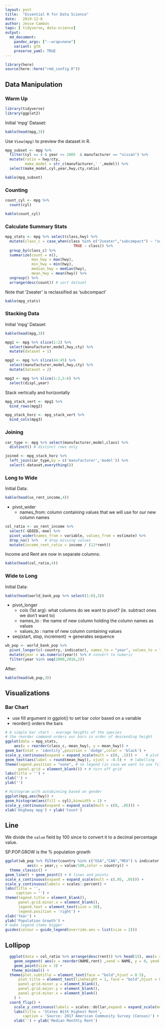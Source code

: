 ```yaml
---
layout: post
title:  "Essential R for Data Science"
date:   2019-12-8
author: Jesse Cambon
tags: [ tidyverse, data-science]
output: 
  md_document:
    pandoc_args: ["--wrap=none"]
    variant: gfm
    preserve_yaml: TRUE
---
```

```r
library(here)
source(here::here("rmd_config.R"))
``` 

## Data Manipulation

### Warm Up

```r
library(tidyverse)
library(ggplot2)
```

Initial 'mpg' Dataset:
```r
kable(head(mpg,3))
```

Use `View(mpg)` to preview the dataset in R. 

```r
mpg_subset <- mpg %>%
  filter(cyl == 4 & year >= 2005  & manufacturer == "nissan") %>%
  mutate(ratio = hwy/cty,
         make_model = str_c(manufacturer,' ',model)) %>%
  select(make_model,cyl,year,hwy,cty,ratio)
```

```r
kable(mpg_subset)
```


### Counting
```r
count_cyl <- mpg %>%
  count(cyl)
```

```r
kable(count_cyl)
```

### Calculate Summary Stats
```r
mpg_stats <- mpg %>% select(class,hwy) %>%
  mutate(class_c = case_when(class %in% c("2seater","subcompact") ~ "subcompact",
                               TRUE ~ class)) %>%
  group_by(class_c) %>%
  summarize(count = n(),
            max_hwy = max(hwy),
            min_hwy = min(hwy),
            median_hwy = median(hwy),
            mean_hwy = mean(hwy)) %>%
  ungroup() %>%
  arrange(desc(count)) # sort dataset
```

Note that '2seater' is reclassified as 'subcompact'

```r
kable(mpg_stats)
```

### Stacking Data


Initial 'mpg' Dataset:
```r
kable(head(mpg,3))
```


```r
mpg1 <- mpg %>% slice(1:2) %>% 
  select(manufacturer,model,hwy,cty) %>%
  mutate(dataset = 1)

mpg2 <- mpg %>% slice(44:45) %>%
  select(manufacturer,model,hwy,cty) %>%
  mutate(dataset = 2)

mpg3 <- mpg %>% slice(1:2,5:6) %>%
  select(displ,year)
```

Stack vertically and horizontally
```r
mpg_stack_vert <- mpg1 %>% 
  bind_rows(mpg2)

mpg_stack_horz <- mpg_stack_vert %>%
  bind_cols(mpg3)
```

### Joining

```r
car_type <- mpg %>% select(manufacturer,model,class) %>%
  distinct() # distinct rows only

joined <- mpg_stack_horz %>%
  left_join(car_type,by = c('manufacturer','model')) %>% 
  select(-dataset,everything())
```

### Long to Wide

Initial Data:
```r
kable(head(us_rent_income,4))
```

* pivot_wider
  * names_from: column containing values that we will use for our new column names
  
```r
col_ratio <- us_rent_income %>%
  select(-GEOID,-moe) %>%
  pivot_wider(names_from = variable, values_from = estimate) %>% 
  drop_na() %>%   # drop missing values
  mutate(income_rent_ratio = income / (12*rent))
```

Income and Rent are now in separate columns:

```r
kable(head(col_ratio,4))
```

### Wide to Long

Initial Data:
```r
kable(head(world_bank_pop %>% select(1:6),3))
```

* pivot_longer
  * cols (1st arg): what columns do we want to pivot? (ie. subtract ones we don't want to)
  * names_to : the name of new column holding the column names as values
  * values_to : name of new column containing values
* seq(start, stop, increment)  ->  generates sequence

```r
wb_pop <- world_bank_pop %>%
  pivot_longer(c(-country,-indicator), names_to = "year", values_to = "value") %>%
  mutate(year = as.numeric(year)) %>% # convert to numeric
  filter(year %in% seq(2000,2016,2))
```

After:
```r
kable(head(wb_pop,3))
```


## Visualizations

### Bar Chart

* use fill argument in ggplot() to set bar color based on a variable
* reorder() orders the bars
```r
# A simple bar chart - average heights of the species
# the reorder command orders our bars in order of descending height
ggplot(data = mpg_stats,
    aes(x = reorder(class_c,-mean_hwy), y = mean_hwy)) +
geom_bar(stat = 'identity',position = 'dodge',color = 'black') +
scale_y_continuous(expand = expand_scale(mult = c(0, .1))) +    # plot margins
geom_text(aes(label = round(mean_hwy)), vjust = -0.5) +  # labelling
theme(legend.position = "none", # no legend (in case we want to use fill)
      panel.grid = element_blank()) + # turn off grid
labs(title = '') +
xlab('') +
ylab('')
```


```r
# Histogram with autobinning based on gender
ggplot(mpg,aes(hwy)) +
geom_histogram(aes(fill = cyl),binwidth = 1) +
scale_y_continuous(expand = expand_scale(mult = c(0, .05))) +
xlab('Highway mpg') + ylab('Count')
```

## Line

We divide the `value` field by 100 since to convert it to a decimal percentage value.

SP.POP.GROW is the % population growth

```r
ggplot(wb_pop %>% filter(country %in% c("USA","CAN","MEX") & indicator == "SP.POP.GROW"),
          aes(x = year,y = value/100,color = country)) +
  theme_classic() +
geom_line() + geom_point() + # lines and points
scale_x_continuous(expand = expand_scale(mult = c(.05, .05))) +
scale_y_continuous(labels = scales::percent) + 
labs(title = '',
     caption = '') +
theme(legend.title = element_blank(),
      panel.grid.minor.x = element_blank(),
      legend.text = element_text(size = 10),
      legend.position = 'right') +
xlab('Year') +
ylab('Population Growth') +
# make legend items bigger
guides(colour = guide_legend(override.aes = list(size = 2))) 

```

## Lollipop

```r
  ggplot(data = col_ratio %>% arrange(desc(rent)) %>% head(15), aes(x = NAME, y = rent) ) +
    geom_segment( aes(x = reorder(NAME,rent) ,xend = NAME, y = 0, yend = rent), color = "grey") +
    geom_point(size = 3) +
   theme_minimal() +
  theme(plot.subtitle = element_text(face = "bold",hjust = 0.5),
      plot.title = element_text(lineheight = 1, face = "bold",hjust = 0.5),
      panel.grid.minor.y = element_blank(),
      panel.grid.major.y = element_blank(),
      panel.grid.minor.x = element_blank()
    ) +
  coord_flip() +
    scale_y_continuous(labels = scales::dollar,expand = expand_scale(mult = c(0, .1))) + 
    labs(title = 'States With Highest Rent',
        caption = 'Source: 2017 American Community Survey (Census)') +
    xlab('') + ylab('Median Monthly Rent')
```